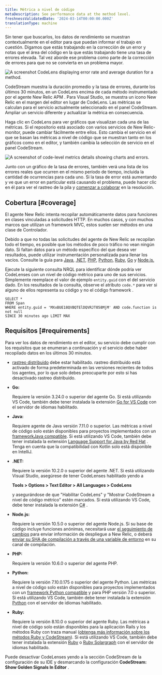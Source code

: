 ```yaml
---
title: Métrica a nivel de código
metaDescription: See performance data at the method level.
freshnessValidatedDate: '2024-03-14T00:00:00.000Z'
translationType: machine
---
```




Sin tener que buscarlos, los datos de rendimiento se muestran contextualmente en el editor para que puedan informar el trabajo en cuestión. Digamos que estás trabajando en la corrección de un error y notas que el área del código en la que estás trabajando tiene una tasa de errores elevada. Tal vez aborde ese problema como parte de la corrección de errores para que no se convierta en un problema mayor.

<img
  title="A CodeLens displaying error rate and average duration for a method."
  alt="A screenshot CodeLens displaying error rate and average duration for a method."
  src={codestreamCodeLevelMetricsExample}
/>

CodeStream muestra la duración promedio y la tasa de errores, durante los últimos 30 minutos, en un CodeLens encima de cada método instrumentado por el agente New Relic APM . Para Visual Studio, se muestra un icono New Relic en el margen del editor en lugar de CodeLens. Las métricas se calculan para el servicio actualmente seleccionado en el panel CodeStream. Ampliar un servicio diferente y actualizar la métrica en consecuencia.

Haga clic en CodeLens para ver gráficos que visualizan cada una de las métricas. Si el repositorio está asociado con varios servicios de New Relic-monitor, puede cambiar fácilmente entre ellos. Esto cambia el servicio en el que se basan las métricas a nivel de código que se muestran tanto en los gráficos como en el editor, y también cambia la selección de servicio en el panel CodeStream.

<img
  title="Code-level metrics details showing charts and errors."
  alt="A screenshot of code-level metrics details showing charts and errors."
  src={codestreamCodeLevelCharts}
/>

Junto con un gráfico de la tasa de errores, también verá una lista de los errores reales que ocurren en el mismo período de tiempo, incluida la cantidad de ocurrencias para cada uno. Si la tasa de error está aumentando y ve que un error en particular está causando el problema, puede hacer clic en él para ver el rastreo de la pila y [comenzar a colaborar](/docs/codestream/observability/error-investigation) en la resolución.

## Cobertura [#coverage]

El agente New Relic intenta recopilar automáticamente datos para funciones en clases vinculadas a solicitudes HTTP. En muchos casos, y con muchos marcos que utilizan un framework MVC, estos suelen ser métodos en una clase de Controlador.

Debido a que no todas las solicitudes del agente de New Relic se recopilan todo el tiempo, es posible que los métodos de poco tráfico no vean ningún dato. Si faltan datos para un método específico del que desea ver resultados, puede utilizar instrumentación personalizada para llenar los vacíos. Consulte la guía para [Java](/docs/apm/agents/java-agent/custom-instrumentation/java-custom-instrumentation), [.NET](/docs/apm/agents/net-agent/custom-instrumentation/introduction-net-custom-instrumentation), [PHP](/docs/apm/agents/php-agent/features/php-custom-instrumentation), [Python](/docs/apm/agents/python-agent/custom-instrumentation/python-custom-instrumentation), [Ruby](/docs/apm/agents/ruby-agent/api-guides/ruby-custom-instrumentation), [Go](/docs/apm/agents/go-agent/instrumentation/instrument-go-transactions) y [Node.js.](/docs/apm/agents/nodejs-agent/extend-your-instrumentation/nodejs-custom-instrumentation)

Ejecute la siguiente consulta NRQL para identificar dónde podría ver CodeLenses con un nivel de código métrico para uno de sus servicios. Simplemente reemplace el valor de ejemplo `entity.guid` con el del servicio dado. En los resultados de la consulta, observe el atributo `code.*` para ver si alguno de ellos representa su código y no el código framework .

```
SELECT *
FROM Span
WHERE entity.guid = 'MXxBUE18QVBQTElDQVRJT058MjM' AND code.function is not null
SINCE 30 minutes ago LIMIT MAX
```

## Requisitos [#requirements]

Para ver los datos de rendimiento en el editor, su servicio debe cumplir con los requisitos que se enumeran a continuación y el servicio debe haber recopilado datos en los últimos 30 minutos.

* [rastreo distribuido](/docs/distributed-tracing/enable-configure/language-agents-enable-distributed-tracing) debe estar habilitado. rastreo distribuido está activado de forma predeterminada en las versiones recientes de todos los agentes, por lo que solo debes preocuparte por esto si has desactivado rastreo distribuido.

* <DoNotTranslate>**Go:**</DoNotTranslate>

  Requiere la versión 3.24.0 o superior del agente Go. Si está utilizando VS Code, también debe tener instalada la extensión [Go for VS Code](https://marketplace.visualstudio.com/items?itemName=golang.go) con el servidor de idiomas habilitado.

* <DoNotTranslate>**Java:**</DoNotTranslate>

  Requiere agente de Java versión 7.11.0 o superior. Las métricas a nivel de código solo están disponibles para proyectos implementados con un [frameworkJava compatible](/docs/apm/agents/java-agent/getting-started/compatibility-requirements-java-agent/#frameworks). Si está utilizando VS Code, también debe tener instalada la extensión [Language Support for Java by Red Hat](https://marketplace.visualstudio.com/items?itemName=redhat.java) . Tenga en cuenta que la compatibilidad con Kotlin solo está disponible en IntelliJ.

* <DoNotTranslate>**.NET:**</DoNotTranslate>

  Requiere la versión 10.2.0 o superior del agente .NET. Si está utilizando Visual Studio, asegúrese de tener CodeLenses habilitado yendo a

  <DoNotTranslate>**Tools > Options > Text Editor > All Languages > CodeLens**</DoNotTranslate>

  y asegurándose de que "Habilitar CodeLens" y "Mostrar CodeStream a nivel de código métrico" estén marcados. Si está utilizando VS Code, debe tener instalada la extensión [C#](https://marketplace.visualstudio.com/items?itemName=ms-dotnettools.csharp) .

* <DoNotTranslate>**Node.js:**</DoNotTranslate>

  Requiere la versión 10.5.0 o superior del agente Node.js. Si su base de código incluye funciones anónimas, necesitará usar [el seguimiento de cambios](/docs/change-tracking/change-tracking-introduction/) para enviar información de despliegue a New Relic, o deberá [enviar su SHA de compilación a través de una variable de entorno](/docs/codestream/observability/error-investigation/#buildsha) en su canal de compilación.

* <DoNotTranslate>**PHP:**</DoNotTranslate>

  Requiere la versión 10.6.0 o superior del agente PHP.

* <DoNotTranslate>**Python:**</DoNotTranslate>

  Requiere la versión 7.10.0.175 o superior del agente Python. Las métricas a nivel de código solo están disponibles para proyectos implementados con un [framework Python compatible](/docs/apm/agents/python-agent/getting-started/instrumented-python-packages) y para PHP versión 7.0 o superior. Si está utilizando VS Code, también debe tener instalada la extensión [Python](https://marketplace.visualstudio.com/items?itemName=ms-python.python) con el servidor de idiomas habilitado.

* <DoNotTranslate>**Ruby:**</DoNotTranslate>

  Requiere la versión 8.10.0 o superior del agente Ruby. Las métricas a nivel de código solo están disponibles para la aplicación Rails y los métodos Ruby con traza manual ([obtenga más información sobre los métodos Ruby y CodeStream](/docs/apm/agents/ruby-agent/features/ruby-codestream-integration)). Si está utilizando VS Code, también debe tener instalada la extensión [Ruby](https://marketplace.visualstudio.com/items?itemName=rebornix.Ruby) o [Ruby Solargraph](https://marketplace.visualstudio.com/items?itemName=castwide.solargraph) con el servidor de idiomas habilitado.

Puede desactivar CodeLenses yendo a la sección CodeStream de la configuración de su IDE y desmarcando la configuración <DoNotTranslate>**CodeStream: Show Golden Signals In Editor**</DoNotTranslate> .
